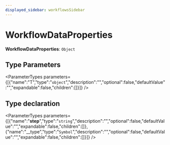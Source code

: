 ```yaml
---
displayed_sidebar: workflowsSidebar
---
```



# WorkflowDataProperties

 **WorkflowDataProperties**: `Object`

## Type Parameters

<ParameterTypes parameters={[{"name":"T","type":"`object`","description":"","optional":false,"defaultValue":"","expandable":false,"children":[]}]} />

## Type declaration

<ParameterTypes parameters={[{"name":"__step__","type":"`string`","description":"","optional":false,"defaultValue":"","expandable":false,"children":[]},{"name":"__type","type":"`Symbol`","description":"","optional":false,"defaultValue":"","expandable":false,"children":[]}]} />
